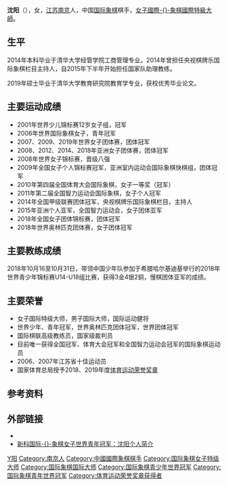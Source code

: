 {{noteta
|T=zh-tw:沈陽 (西洋棋棋手);zh-hk:沈陽 (國際象棋棋手);zh-hans:沈阳 (国际象棋棋手);
|1=沈阳=>zh-hant:沈陽;沈阳=>zh-tw:沈陽;沈阳=>zh-hk:沈陽;沈阳=>zh-mo:沈陽;
}}
{{Infobox chess player
|name = 沈阳
|image = 
|birthname =
|country = {{PRC}}
|birth_date = {{Birth date and age|1989|01|23}}
|birth_place = {{CHN}}[[江苏省|江苏省]][[南京市|南京市]]
|death_date = 
|death_place = 
|title = 女子国际特级大师<br>国际棋联高级教练员<br>国家级裁判员
|worldchampion = 
|womensworldchampion = 
|rating =
|peakrating = 2475（2014年10月）
|FideID = 8603162
}}

'''沈阳'''（{{bd|1989年|1月|catIdx=S沈}}），女，[[江苏|江苏]][[南京|南京]]人，中国[[国际象棋|国际象棋]]棋手，[[女子国际象棋国际特级大师|女子國際-{}-象棋國際特級大師]]。

== 生平 ==
2014年本科毕业于清华大学经管学院工商管理专业。2014年曾担任央视棋牌乐国际象棋栏目主持人，自2015年下半年开始担任国家队助理教练。

2019年硕士毕业于清华大学教育研究院教育学专业，获校优秀毕业论文。

==主要运动成绩==
* 2001年世界少儿锦标赛12岁女子组，冠军
* 2006年世界国际象棋女子，青年冠军
* 2007、2009、2019年世界女子团体赛，团体冠军
* 2008、2012、2014、2018年亚洲女子团体赛，团体冠军
* 2008年世界女子锦标赛，晋级八强
* 2009年全国女子个人锦标赛冠军，亚洲室内运动会国际象棋快棋组，团体冠军
* 2010年第四届全国体育大会国际象棋，女子一等奖（冠军）
* 2011年第二届全国智力运动会国际象棋，女子个人冠军
* 2014年全国甲级联赛团体冠军，央视棋牌乐国际象棋栏目，主持人
* 2015年亚洲个人亚军，全国智力运动会，女子团体亚军
* 2018年全国女子团体锦标赛，团体冠军
* 2018年世界奥林匹克团体赛，女子团体冠军

== 主要教练成绩 ==
2018年10月16至10月31日，带领中国少年队参加于希腊哈尔基迪基举行的2018年世界青少年锦标赛U14-U18组比赛，获得3金4银2铜，慢棋团体亚军的成绩。

== 主要荣誉 ==
* 女子国际特级大师，男子国际大师，国际运动健将
* 世界少年、青年冠军，世界奥林匹克团体冠军，世界团体冠军
* 国际棋联高级教练员，国家级裁判员
* 目前唯一获得全国冠军、体育大会冠军和全国智力运动会冠军的国际象棋运动员
* 2006、2007年江苏省十佳运动员
* 国家体育总局授予2018、2019年度[[体育运动荣誉奖章|体育运动荣誉奖章]]

== 参考资料 ==
{{reflist}}

== 外部链接 ==
* {{Sinaweibo|2346645593|沈阳}}
* [http://sports.sohu.com/20061017/n245837393.shtml 新科国际-{}-象棋女子世界青年冠军：沈阳个人简介] {{Wayback|url=http://sports.sohu.com/20061017/n245837393.shtml |date=20061203013821 }}

{{start box}}
{{succession box 
|before= [[侯逸凡|侯逸凡]]
|title=  [[全国国际象棋锦标赛|中国国际象棋女子冠军]] 
|years=  2009年
|after=  [[居文君|居文君]]
}}
{{end box}}

{{Authority control}}
{{DEFAULTSORT:Shen}}
[[Category:沈姓|Y阳]]
[[Category:南京人|Category:南京人]]
[[Category:中國國際象棋棋手|Category:中國國際象棋棋手]]
[[Category:国际象棋女子特级大师|Category:国际象棋女子特级大师]]
[[Category:国际象棋国际大师|Category:国际象棋国际大师]]
[[Category:国际象棋青少年世界冠军|Category:国际象棋青少年世界冠军]]
[[Category:国际象棋青年世界冠军|Category:国际象棋青年世界冠军]]
[[Category:体育运动荣誉奖章获得者|Category:体育运动荣誉奖章获得者]]